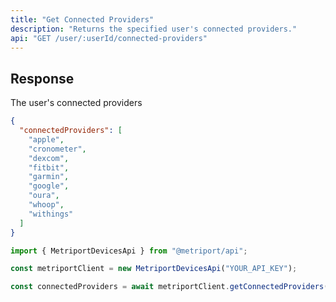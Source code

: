 ```yaml
---
title: "Get Connected Providers"
description: "Returns the specified user's connected providers."
api: "GET /user/:userId/connected-providers"
---
```


## Response

<ResponseField name="connectedProviders" type="array" required>
  The user's connected providers
</ResponseField>

```json
{
  "connectedProviders": [
    "apple",
    "cronometer",
    "dexcom",
    "fitbit",
    "garmin",
    "google",
    "oura",
    "whoop",
    "withings"
  ]
}
```

<ResponseExample>

```javascript Metriport SDK
import { MetriportDevicesApi } from "@metriport/api";

const metriportClient = new MetriportDevicesApi("YOUR_API_KEY");

const connectedProviders = await metriportClient.getConnectedProviders("metriportUserId");
```

</ResponseExample>
